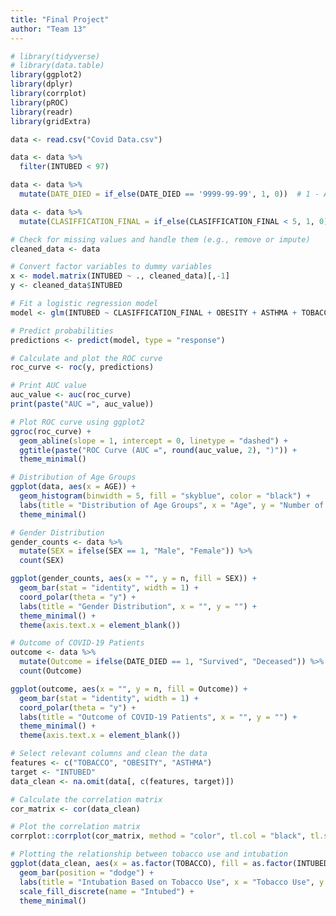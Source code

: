 ```yaml
---
title: "Final Project"
author: "Team 13"
---
```


```r
# library(tidyverse)
# library(data.table)
library(ggplot2)
library(dplyr)
library(corrplot)
library(pROC)
library(readr)
library(gridExtra)
```

```r
data <- read.csv("Covid Data.csv")
```

```r
data <- data %>%
  filter(INTUBED < 97)

data <- data %>%
  mutate(DATE_DIED = if_else(DATE_DIED == '9999-99-99', 1, 0))  # 1 - Alive, 0 - Died.'

data <- data %>%
  mutate(CLASIFFICATION_FINAL = if_else(CLASIFFICATION_FINAL < 5, 1, 0))  # 1 - has covid, 0 - not.

# Check for missing values and handle them (e.g., remove or impute)
cleaned_data <- data

# Convert factor variables to dummy variables
x <- model.matrix(INTUBED ~ ., cleaned_data)[,-1]
y <- cleaned_data$INTUBED

# Fit a logistic regression model
model <- glm(INTUBED ~ CLASIFFICATION_FINAL + OBESITY + ASTHMA + TOBACCO, data = cleaned_data, family = binomial)

# Predict probabilities
predictions <- predict(model, type = "response")

# Calculate and plot the ROC curve
roc_curve <- roc(y, predictions)

# Print AUC value
auc_value <- auc(roc_curve)
print(paste("AUC =", auc_value))

# Plot ROC curve using ggplot2
ggroc(roc_curve) + 
  geom_abline(slope = 1, intercept = 0, linetype = "dashed") +
  ggtitle(paste("ROC Curve (AUC =", round(auc_value, 2), ")")) +
  theme_minimal()
```

```r
# Distribution of Age Groups
ggplot(data, aes(x = AGE)) +
  geom_histogram(binwidth = 5, fill = "skyblue", color = "black") +
  labs(title = "Distribution of Age Groups", x = "Age", y = "Number of Patients") +
  theme_minimal()

# Gender Distribution
gender_counts <- data %>%
  mutate(SEX = ifelse(SEX == 1, "Male", "Female")) %>%
  count(SEX)

ggplot(gender_counts, aes(x = "", y = n, fill = SEX)) +
  geom_bar(stat = "identity", width = 1) +
  coord_polar(theta = "y") +
  labs(title = "Gender Distribution", x = "", y = "") +
  theme_minimal() +
  theme(axis.text.x = element_blank())

# Outcome of COVID-19 Patients
outcome <- data %>%
  mutate(Outcome = ifelse(DATE_DIED == 1, "Survived", "Deceased")) %>%
  count(Outcome)

ggplot(outcome, aes(x = "", y = n, fill = Outcome)) +
  geom_bar(stat = "identity", width = 1) +
  coord_polar(theta = "y") +
  labs(title = "Outcome of COVID-19 Patients", x = "", y = "") +
  theme_minimal() +
  theme(axis.text.x = element_blank())

```



```r
# Select relevant columns and clean the data
features <- c("TOBACCO", "OBESITY", "ASTHMA")
target <- "INTUBED"
data_clean <- na.omit(data[, c(features, target)])

# Calculate the correlation matrix
cor_matrix <- cor(data_clean)

# Plot the correlation matrix
corrplot::corrplot(cor_matrix, method = "color", tl.col = "black", tl.srt = 45, addCoef.col = "black")

# Plotting the relationship between tobacco use and intubation
ggplot(data_clean, aes(x = as.factor(TOBACCO), fill = as.factor(INTUBED))) +
  geom_bar(position = "dodge") +
  labs(title = "Intubation Based on Tobacco Use", x = "Tobacco Use", y = "Count") +
  scale_fill_discrete(name = "Intubed") +
  theme_minimal()
```



